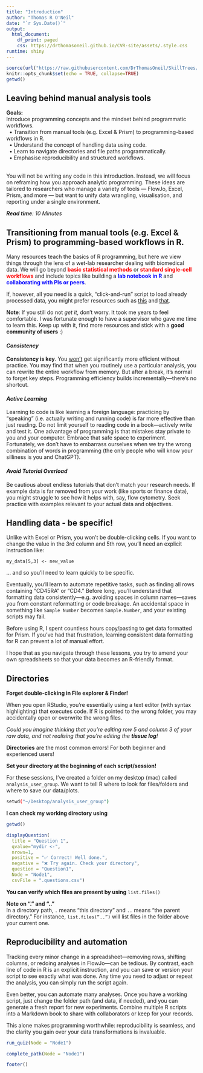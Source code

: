 ```yaml
---
title: "Introduction"
author: "Thomas R O'Neil"
date: "`r Sys.Date()`" 
output: 
  html_document:
    df_print: paged
    css: https://drthomasoneil.github.io/CVR-site/assets/.style.css
runtime: shiny
---
```

  
```r
source(url("https://raw.githubusercontent.com/DrThomasOneil/SkillTrees/refs/heads/main/assets/.functions.R"))
knitr::opts_chunk$set(echo = TRUE, collapse=TRUE)
getwd()
```
 
<h2>Leaving behind manual analysis tools</h2>

<div class="hint-goals">     
**Goals:**    
Introduce programming concepts and the mindset behind programmatic workflows.   
&nbsp;&nbsp;&#8226; Transition from manual tools (e.g. Excel & Prism) to programming-based workflows in R.  
&nbsp;&nbsp;&#8226; Understand the concept of handling data using code.  
&nbsp;&nbsp;&#8226; Learn to navigate directories and file paths programmatically.  
&nbsp;&nbsp;&#8226; Emphasise reproducibility and structured workflows.    
</div>
<br>
You will not be writing any code in this introduction. Instead, we will focus on reframing how you approach analytic programming. These ideas are tailored to researchers who manage a variety of tools — FlowJo, Excel, Prism, and more — but want to unify data wrangling, visualisation, and reporting under a single environment.

<read-time><i>**Read time**: 10 Minutes</i></read-time><wimr>

## Transitioning from manual tools (e.g. Excel & Prism) to programming-based workflows in R.

Many resources teach the basics of R programming, but here we view things through the lens of a wet-lab researcher dealing with biomedical data. We will go beyond <span style="color: red;">**basic statistical methods**</span> or <span style="color: red;">**standard single-cell workflows**</span> and include topics like building a <span style="color: blue;">**lab notebook in R**</span> and <span style="color: blue;">**collaborating with PIs or peers**</span>.

If, however, all you need is a quick, “click-and-run” script to load already processed data, you might prefer resources such as [this](https://satijalab.org/seurat/) and [that](https://nbisweden.github.io/workshop-scRNAseq/).

<div class="hint-info">
**Note**: If you still do not *get it*, don't worry. It took me years to feel comfortable. I was fortunate enough to have a supervisor who gave me time to learn this. Keep up with it, find more resources and stick with a **good community of users** :)   
</div> 

#### *Consistency*
 
**Consistency is key**. You <u>won’t</u> get significantly more efficient without practice. You may find that when you routinely use a particular analysis, you can rewrite the entire workflow from memory. But after a break, it’s normal to forget key steps. Programming efficiency builds incrementally—there’s no shortcut.

#### *Active Learning*

Learning to code is like learning a foreign language: practicing by “speaking” (i.e. actually writing and running code) is far more effective than just reading. Do not limit yourself to reading code in a book—actively write and test it. One advantage of programming is that mistakes stay private to you and your computer. Embrace that safe space to experiment. Fortunately, we don't have to embarrass ourselves when we try the wrong combination of words in programming (the only people who will know your silliness is you <subscript>and ChatGPT</subscript>). 

#### *Avoid Tutorial Overload*

Be cautious about endless tutorials that don’t match your research needs. If example data is far removed from your work (like sports or finance data), you might struggle to see how it helps with, say, flow cytometry. Seek practice with examples relevant to your actual data and objectives.

<wimr>

## Handling data - be specific!

Unlike with Excel or Prism, you won’t be double-clicking cells. If you want to change the value in the 3rd column and 5th row, you’ll need an explicit instruction like:

```shell
my_data[5,3] <- new_value
```

... and so you'll need to learn quickly to be specific.

Eventually, you’ll learn to automate repetitive tasks, such as finding all rows containing “CD45RA” or “CD4.” Before long, you’ll understand that formatting data consistently—e.g. avoiding spaces in column names—saves you from constant reformatting or code breakage. An accidental space in something like `Sample Number` becomes `Sample.Number`, and your existing scripts may fail.

<div class="hint-goals">
Before using R, I spent countless hours copy/pasting to get data formatted for Prism. If you’ve had that frustration, learning consistent data formatting for R can prevent a lot of manual effort.   
</div>  

I hope that as you navigate through these lessons, you try to amend your own spreadsheets so that your data becomes an R-friendly format. 

<wimr>

## Directories

<div class="hint-danger">
**Forget double-clicking in File explorer & Finder!**
</div> 

When you open RStudio, you’re essentially using a text editor (with syntax highlighting) that executes code. If R is pointed to the wrong folder, you may accidentally open or overwrite the wrong files.

*Could you imagine thinking that you're editing row 5 and column 3 of your raw data, and not realising that you're editing the <strong>tissue log</strong>!*

<div class="hint-warning">
**Directories** are the most common errors! For both beginner and experienced users! 
</div>

**Set your directory at the beginning of each script/session!**

For these sessions, I've created a folder on my desktop (mac) called `analysis_user_group`. We want to tell R where to look for files/folders and where to save our data/plots. 

```sh
setwd("~/Desktop/analysis_user_group")
```

**I can check my working directory using**

```r
getwd()
```


```r
displayQuestion(
  title = "Question 1", 
  qvalue="mydir <-", 
  nrows=1,
  positive = "✅ Correct! Well done.",
  negative = "❌ Try again. Check your directory",
  question = "Question1", 
  Node = "Node1", 
  csvFile = ".questions.csv")
```

<e>
  
**You can verify which files are present by using** `list.files()`
 
<div class="hint-info">  
<b>Note on “.” and “..”</b>   
In a directory path, <code>.</code> means “this directory” and <code>..</code> means “the parent directory.” For instance, <code>list.files("..")</code> will list files in the folder above your current one.    
</div>
 
## Reproducibility and automation 
 
Tracking every minor change in a spreadsheet—removing rows, shifting columns, or redoing analyses in FlowJo—can be tedious. By contrast, each line of code in R is an explicit instruction, and you can save or version your script to see exactly what was done. Any time you need to adjust or repeat the analysis, you can simply run the script again.

Even better, you can automate many analyses. Once you have a working script, just change the folder path (and data, if needed), and you can generate a fresh report for new experiments. Combine multiple R scripts into a Markdown book to share with collaborators or keep for your records.
 
This alone makes programming worthwhile: reproducibility is seamless, and the clarity you gain over your data transformations is invaluable.

  
```r
run_quiz(Node = "Node1")
```

```r
complete_path(Node = "Node1")
```


```r
footer()
```
 

